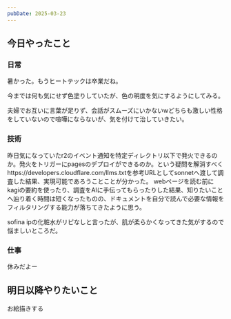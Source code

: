 ```yaml
---
pubDate: 2025-03-23
---
```



## 今日やったこと

### 日常

暑かった。もうヒートテックは卒業だね。

今までは何も気にせず色塗りしていたが、色の明度を気にするようにしてみる。

夫婦でお互いに言葉が足りず、会話がスムーズにいかないwどちらも激しい性格をしていないので喧嘩にならないが、気を付けて治していきたい。

### 技術

昨日気になっていたr2のイベント通知を特定ディレクトリ以下で発火できるのか。発火をトリガーにpagesのデプロイができるのか。という疑問を解消すべくhttps://developers.cloudflare.com/llms.txtを参考URLとしてsonnetへ渡して調査した結果、実現可能であろうことことが分かった。
webページを読む前にkagiの要約を使ったり、調査をAIに手伝ってもらったりした結果、知りたいことへ辿り着く時間は短くなったものの、ドキュメントを自分で読んで必要な情報をフィルタリングする能力が落ちてきたように思う。

sofina ipの化粧水がリピなしと言ったが、肌が柔らかくなってきた気がするので悩ましいところだ。

### 仕事

休みだよー

## 明日以降やりたいこと

お絵描きする
